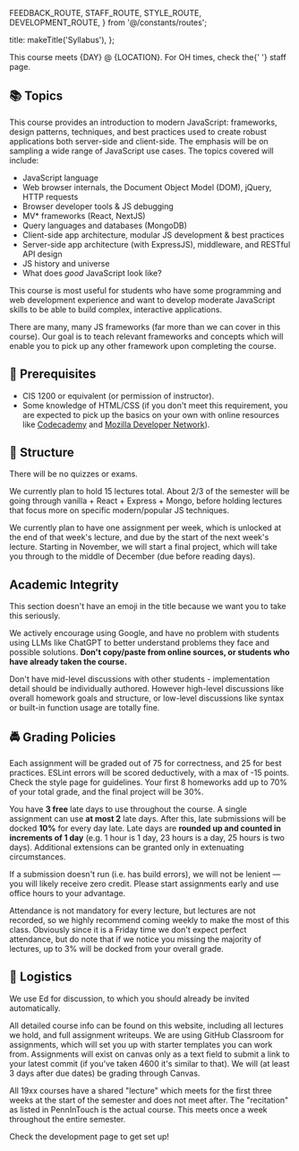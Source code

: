   FEEDBACK_ROUTE,
  STAFF_ROUTE,
  STYLE_ROUTE,
  DEVELOPMENT_ROUTE,
} from '@/constants/routes';

  title: makeTitle('Syllabus'),
};

<Alert mdx>
  This course meets {DAY} @ {LOCATION}. For OH times, check the{' '}
  <Link href={STAFF_ROUTE}>staff page</Link>.
</Alert>

## 📚 Topics

This course provides an introduction to modern JavaScript: frameworks, design patterns, techniques, and best practices used to create robust applications both server-side and client-side. The emphasis will be on sampling a wide range of JavaScript use cases. The topics covered will include:

- JavaScript language
- Web browser internals, the Document Object Model (DOM), jQuery, HTTP requests
- Browser developer tools & JS debugging
- MV\* frameworks (React, NextJS)
- Query languages and databases (MongoDB)
- Client-side app architecture, modular JS development & best practices
- Server-side app architecture (with ExpressJS), middleware, and RESTful API design
- JS history and universe
- What does _good_ JavaScript look like?

This course is most useful for students who have some programming and web development experience and want to develop moderate JavaScript skills to be able to build complex, interactive applications.

There are many, many JS frameworks (far more than we can cover in this course). Our goal is to teach relevant frameworks and concepts which will enable you to pick up any other framework upon completing the course.

## 🫵 Prerequisites

- CIS 1200 or equivalent (or permission of instructor).
- Some knowledge of HTML/CSS (if you don't meet this requirement, you are expected to pick up the basics on your own with online resources like [Codecademy](http://codecademy.com/) and [Mozilla Developer Network](https://developer.mozilla.org/en-US/)).

## 🧱 Structure

<Alert mdx>There will be no quizzes or exams.</Alert>

We currently plan to hold 15 lectures total. About 2/3 of the semester will be going through vanilla + React + Express + Mongo, before holding lectures that focus more on specific modern/popular JS techniques.

We currently plan to have one assignment per week, which is unlocked at the end of that week's lecture, and due by the start of the next week's lecture. Starting in November, we will start a final project, which will take you through to the middle of December (due before reading days).

## Academic Integrity

This section doesn't have an emoji in the title because we want you to take this seriously.

We actively encourage using Google, and have no problem with students using LLMs like ChatGPT to better understand problems they face and possible solutions. **Don't copy/paste from online sources, or students who have already taken the course.**

Don't have mid-level discussions with other students - implementation detail should be individually authored. However high-level discussions like overall homework goals and structure, or low-level discussions like syntax or built-in function usage are totally fine.

## 🚔 Grading Policies

Each assignment will be graded out of 75 for correctness, and 25 for best practices. ESLint errors will be scored deductively, with a max of -15 points. Check the <Link href={STYLE_ROUTE}>style page</Link> for guidelines. Your first 8 homeworks add up to 70% of your total grade, and the final project will be 30%.

You have **3 free** late days to use throughout the course. A single assignment can use **at most 2** late days. After this, late submissions will be docked **10%** for every day late. Late days are **rounded up and counted in increments of 1 day** (e.g. 1 hour is 1 day, 23 hours is a day, 25 hours is two days). Additional extensions can be granted only in extenuating circumstances.

If a submission doesn't run (i.e. has build errors), we will not be lenient — you will likely receive zero credit. Please start assignments early and use office hours to your advantage.

Attendance is not mandatory for every lecture, but lectures are not recorded, so we highly recommend coming weekly to make the most of this class. Obviously since it is a Friday time we don't expect perfect attendance, but do note that if we notice you missing the majority of lectures, up to 3% will be docked from your overall grade.

## 📝 Logistics

We use Ed for discussion, to which you should already be invited automatically.

All detailed course info can be found on this website, including all lectures we hold, and full assignment writeups. We are using GitHub Classroom for assignments, which will set you up with starter templates you can work from. Assignments will exist on canvas only as a text field to submit a link to your latest commit (if you've taken 4600 it's similar to that). We will (at least 3 days after due dates) be grading through Canvas.

All 19xx courses have a shared "lecture" which meets for the first three weeks at the start of the semester and does not meet after. The "recitation" as listed in PennInTouch is the actual course. This meets once a week throughout the entire semester.

Check the <Link href={DEVELOPMENT_ROUTE}>development page</Link> to get set up!
